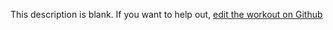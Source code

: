 
  This description is blank. If you want to help out, [edit the workout on Github](https://www.github.com/LiftArcade/exercises/blob/main/exercises/smith-machine-deadlift-description.mdx)